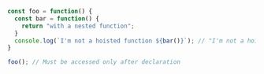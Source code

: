```js
const foo = function() {
  const bar = function() {
    return "with a nested function";
  }
  console.log(`I'm not a hoisted function ${bar()}`); // "I'm not a hoisted function with a nested function"
}

foo(); // Must be accessed only after declaration
```
